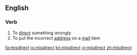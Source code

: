 ==English==

===Verb===
{{en-verb}}

# To [[direct]] something wrongly
# To put the incorrect [[address]] on a [[mail]] item

[[fa:misdirect]]
[[io:misdirect]]
[[kn:misdirect]]
[[vi:misdirect]]
[[zh:misdirect]]